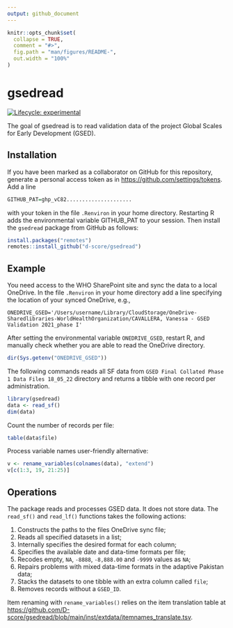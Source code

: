 ```yaml
---
output: github_document
---
```


<!-- README.md is generated from README.Rmd. Please edit that file -->

```r
knitr::opts_chunk$set(
  collapse = TRUE,
  comment = "#>",
  fig.path = "man/figures/README-",
  out.width = "100%"
)
```

# gsedread

<!-- badges: start -->
[![Lifecycle: experimental](https://img.shields.io/badge/lifecycle-experimental-orange.svg)](https://lifecycle.r-lib.org/articles/stages.html#experimental)
<!-- badges: end -->

The goal of gsedread is to read validation data of the project Global Scales for Early Development (GSED).

## Installation

If you have been marked as a collaborator on GitHub for this repository, generate a personal access token as in <https://github.com/settings/tokens>. Add a line 

```r
GITHUB_PAT=ghp_vC82.....................
```

with your token in the file `.Renviron` in your home directory. Restarting R adds the environmental variable GITHUB_PAT to your session. Then install the `gsedread` package from GitHub as follows: 

```r
install.packages("remotes")
remotes::install_github("d-score/gsedread")
```

## Example

You need access to the WHO SharePoint site and sync the data to a local OneDrive. In the file `.Renviron` in your home directory add a line specifying the location of your synced OneDrive, e.g.,

```
ONEDRIVE_GSED='/Users/username/Library/CloudStorage/OneDrive-Sharedlibraries-WorldHealthOrganization/CAVALLERA, Vanessa - GSED Validation 2021_phase I'
```

After setting the environmental variable `ONEDRIVE_GSED`, restart R, and manually check whether you are able to read the OneDrive directory.

```r
dir(Sys.getenv("ONEDRIVE_GSED"))
```

The following commands reads all SF data from `GSED Final Collated Phase 1 Data Files 18_05_22` directory and returns a tibble with one record per administration.

```r
library(gsedread)
data <- read_sf()
dim(data)
```

Count the number of records per file:

```r
table(data$file)
```

Process variable names user-friendly alternative:

```r
v <- rename_variables(colnames(data), "extend")
v[c(1:3, 19, 21:25)]
```


## Operations

The package reads and processes GSED data. It does not store data. The `read_sf()` and `read_lf()` functions takes the following actions:

1. Constructs the paths to the files OneDrive sync file;
2. Reads all specified datasets in a list;
3. Internally specifies the desired format for each column;
4. Specifies the available date and data-time formats per file;
5. Recodes empty, `NA`, `-8888`, `-8,888.00` and `-9999` values as `NA`;
6. Repairs problems with mixed data-time formats in the adaptive Pakistan data;
7. Stacks the datasets to one tibble with an extra column called `file`;
8. Removes records without a `GSED_ID`.

Item renaming with `rename_variables()` relies on the item translation table at 
<https://github.com/D-score/gsedread/blob/main/inst/extdata/itemnames_translate.tsv>.

